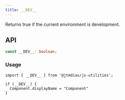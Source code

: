 ```yaml
---
title: __DEV__
---
```

Returns true if the current environment is development.

## API

```typescript
const __DEV__: boolean;
```

### Usage

```tsx
import { __DEV__ } from '@jtmdias/js-utilities';

if (__DEV__) {
  Component.displayName = "Component"
}
```
